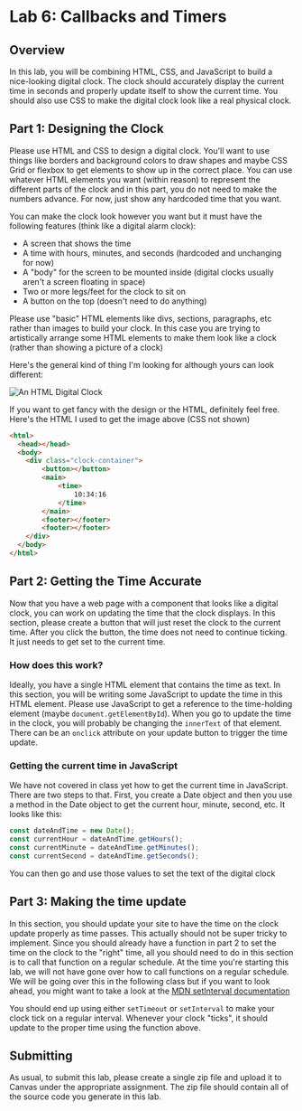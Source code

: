 
# Lab 6: Callbacks and Timers

## Overview

In this lab, you will be combining HTML, CSS, and JavaScript to build a nice-looking digital clock. The clock should accurately display the current time in seconds and properly update itself to show the current time. You should also use CSS to make the digital clock look like a real physical clock.

## Part 1: Designing the Clock

Please use HTML and CSS to design a digital clock. You'll want to use things like borders and background colors to draw shapes and maybe CSS Grid or flexbox to get elements to show up in the correct place. You can use whatever HTML elements you want (within reason) to represent the different parts of the clock and in this part, you do not need to make the numbers advance. For now, just show any hardcoded time that you want.

You can make the clock look however you want but it must have the following features (think like a digital alarm clock):

- A screen that shows the time
- A time with hours, minutes, and seconds (hardcoded and unchanging for now)
- A "body" for the screen to be mounted inside (digital clocks usually aren't a screen floating in space)
- Two or more legs/feet for the clock to sit on
- A button on the top (doesn't need to do anything)

Please use "basic" HTML elements like divs, sections, paragraphs, etc rather than images to build your clock. In this case you are trying to artistically arrange some HTML elements to make them look like a clock (rather than showing a picture of a clock)

Here's the general kind of thing I'm looking for although yours can look different:

![An HTML Digital Clock](/images/clock-lab.png)

If you want to get fancy with the design or the HTML, definitely feel free. Here's the HTML I used to get the image above (CSS not shown)

```html
<html>
  <head></head>
  <body>
    <div class="clock-container">
        <button></button>
        <main>
            <time>
                10:34:16
            </time>
        </main>
        <footer></footer>
        <footer></footer>
    </div>
  </body>
</html>
```

## Part 2: Getting the Time Accurate

Now that you have a web page with a component that looks like a digital clock, you can work on updating the time that the clock displays. In this section, please create a button that will just reset the clock to the current time. After you click the button, the time does not need to continue ticking. It just needs to get set to the current time.

### How does this work?

Ideally, you have a single HTML element that contains the time as text. In this section, you will be writing some JavaScript to update the time in this HTML element. Please use JavaScript to get a reference to the time-holding element (maybe `document.getElementById`). When you go to update the time in the clock, you will probably be changing the `innerText` of that element. There can be an `onclick` attribute on your update button to trigger the time update.

### Getting the current time in JavaScript

We have not covered in class yet how to get the current time in JavaScript. There are two steps to that. First, you create a Date object and then you use a method in the Date object to get the current hour, minute, second, etc. It looks like this:

```js
const dateAndTime = new Date();
const currentHour = dateAndTime.getHours();
const currentMinute = dateAndTime.getMinutes();
const currentSecond = dateAndTime.getSeconds();
```

You can then go and use those values to set the text of the digital clock

## Part 3: Making the time update

In this section, you should update your site to have the time on the clock update properly as time passes. This actually should not be super tricky to implement. Since you should already have a function in part 2 to set the time on the clock to the "right" time, all you should need to do in this section is to call that function on a regular schedule. At the time you're starting this lab, we will not have gone over how to call functions on a regular schedule. We will be going over this in the following class but if you want to look ahead, you might want to take a look at the [MDN setInterval documentation](https://developer.mozilla.org/en-US/docs/Web/API/setInterval)

You should end up using either `setTimeout` or `setInterval` to make your clock tick on a regular interval. Whenever your clock "ticks", it should update to the proper time using the function above.

## Submitting

As usual, to submit this lab, please create a single zip file and upload it to Canvas under the appropriate assignment. The zip file should contain all of the source code you generate in this lab.
